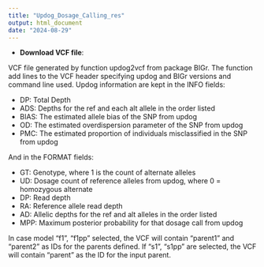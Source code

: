 ```yaml
---
title: "Updog_Dosage_Calling_res"
output: html_document
date: "2024-08-29"
---
```


* **Download VCF file**:  

VCF file generated by function updog2vcf from package BIGr. The function add lines to the VCF header specifying updog and BIGr versions and command line used. Updog information are kept in the INFO fields: 

  * DP: Total Depth 
  * ADS: Depths for the ref and each alt allele in the order listed 
  * BIAS: The estimated allele bias of the SNP from updog 
  * OD: The estimated overdispersion parameter of the SNP from updog 
  * PMC: The estimated proportion of individuals misclassified in the SNP from updog 
 
And in the FORMAT fields: 

  * GT: Genotype, where 1 is the count of alternate alleles 
  * UD: Dosage count of reference alleles from updog, where 0 = homozygous alternate 
  * DP: Read depth 
  * RA: Reference allele read depth 
  * AD: Allelic depths for the ref and alt alleles in the order listed 
  * MPP: Maximum posterior probability for that dosage call from updog 
 
In case model “f1”, “f1pp” selected, the VCF will contain “parent1” and “parent2” as IDs for the parents defined. If “s1”, “s1pp” are selected, the VCF will contain “parent” as the ID for the input parent. 
